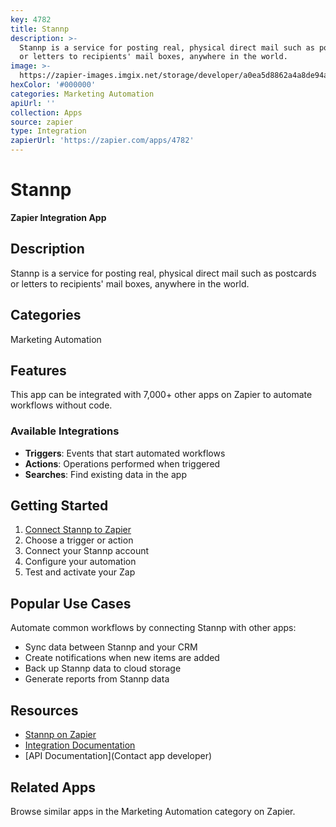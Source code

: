 ```yaml
---
key: 4782
title: Stannp
description: >-
  Stannp is a service for posting real, physical direct mail such as postcards
  or letters to recipients' mail boxes, anywhere in the world.
image: >-
  https://zapier-images.imgix.net/storage/developer/a0ea5d8862a4a8de94aa314abc08a859.png?auto=format%2Ccompress&ixlib=python-3.0.0&q=50
hexColor: '#000000'
categories: Marketing Automation
apiUrl: ''
collection: Apps
source: zapier
type: Integration
zapierUrl: 'https://zapier.com/apps/4782'
---
```

# Stannp

**Zapier Integration App**

## Description

Stannp is a service for posting real, physical direct mail such as postcards or letters to recipients' mail boxes, anywhere in the world.

## Categories

Marketing Automation

## Features

This app can be integrated with 7,000+ other apps on Zapier to automate workflows without code.

### Available Integrations

- **Triggers**: Events that start automated workflows
- **Actions**: Operations performed when triggered
- **Searches**: Find existing data in the app

## Getting Started

1. [Connect Stannp to Zapier](https://zapier.com/apps/4782)
2. Choose a trigger or action
3. Connect your Stannp account
4. Configure your automation
5. Test and activate your Zap

## Popular Use Cases

Automate common workflows by connecting Stannp with other apps:

- Sync data between Stannp and your CRM
- Create notifications when new items are added
- Back up Stannp data to cloud storage
- Generate reports from Stannp data

## Resources

- [Stannp on Zapier](https://zapier.com/apps/4782)
- [Integration Documentation](https://zapier.com/apps/4782/integrations)
- [API Documentation](Contact app developer)

## Related Apps

Browse similar apps in the Marketing Automation category on Zapier.
